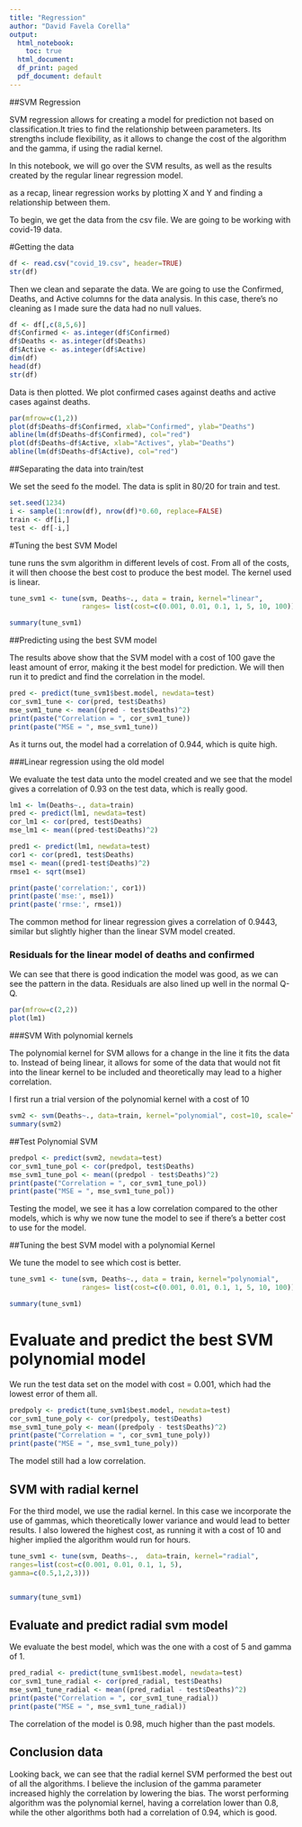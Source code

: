 ```yaml
---
title: "Regression"
author: "David Favela Corella"
output: 
  html_notebook:
    toc: true
  html_document:
  df_print: paged
  pdf_document: default
---
```


##SVM Regression

SVM regression allows for creating a model for prediction not based on classification.It tries to find the relationship between parameters. Its strengths include flexibility, as it allows to change the cost of the algorithm and the gamma, if using the radial kernel. 

In this notebook, we will go over the SVM results, as well as the results created by the regular linear regression model.


as a recap, linear regression works by plotting X and Y and finding a relationship between them. 

To begin, we get the data from the csv file. We are going to be working with covid-19 data.

#Getting the data

```r
df <- read.csv("covid_19.csv", header=TRUE)
str(df)
```

Then we clean and separate the data. We are going to use the Confirmed, Deaths, and Active columns for the data analysis. In this case, there's no cleaning as I made sure the data had no null values.

```r
df <- df[,c(8,5,6)]
df$Confirmed <- as.integer(df$Confirmed)
df$Deaths <- as.integer(df$Deaths)
df$Active <- as.integer(df$Active)
dim(df)
head(df)
str(df)

```

Data is then plotted. We plot confirmed cases against deaths and active cases against deaths.

```r
par(mfrow=c(1,2))
plot(df$Deaths~df$Confirmed, xlab="Confirmed", ylab="Deaths")
abline(lm(df$Deaths~df$Confirmed), col="red")
plot(df$Deaths~df$Active, xlab="Actives", ylab="Deaths")
abline(lm(df$Deaths~df$Active), col="red")
```

##Separating the data into train/test

We set the seed fo the model. The data is split in 80/20 for train and test.

```r
set.seed(1234)
i <- sample(1:nrow(df), nrow(df)*0.60, replace=FALSE)
train <- df[i,]
test <- df[-i,]

```


#Tuning the best SVM Model

tune runs the svm algorithm in different levels of cost. From all of the costs, it will then choose the best cost to produce the best model. The kernel used is linear.

```r
tune_svm1 <- tune(svm, Deaths~., data = train, kernel="linear",
                  ranges= list(cost=c(0.001, 0.01, 0.1, 1, 5, 10, 100)))

summary(tune_svm1)
```

##Predicting using the best SVM model

The results above show that the SVM model with a cost of 100 gave the least amount of error, making it the best model for prediction. We will then run it to predict and find the correlation in the model.

```r
pred <- predict(tune_svm1$best.model, newdata=test)
cor_svm1_tune <- cor(pred, test$Deaths)
mse_svm1_tune <- mean((pred - test$Deaths)^2)
print(paste("Correlation = ", cor_svm1_tune))
print(paste("MSE = ", mse_svm1_tune))

```

As it turns out, the model had a correlation of 0.944, which is quite high.


###Linear regression using the old model

We evaluate the test data unto the model created and we see that the model gives a correlation of 0.93 on the test data, which is really good.

```r
lm1 <- lm(Deaths~., data=train)
pred <- predict(lm1, newdata=test)
cor_lm1 <- cor(pred, test$Deaths)
mse_lm1 <- mean((pred-test$Deaths)^2)
```


```r
pred1 <- predict(lm1, newdata=test)
cor1 <- cor(pred1, test$Deaths)
mse1 <- mean((pred1-test$Deaths)^2) 
rmse1 <- sqrt(mse1)

print(paste('correlation:', cor1))
print(paste('mse:', mse1))
print(paste('rmse:', rmse1))
```

The common method for linear regression gives a correlation of 0.9443, similar but slightly higher than the linear SVM model created.

### Residuals for the linear model of deaths and confirmed
We can see that there is good indication the model was good, as we can see the pattern in the data.
Residuals are also lined up well in the normal Q-Q.

```r
par(mfrow=c(2,2))
plot(lm1)
```



###SVM With polynomial kernels

The polynomial kernel for SVM allows for a change in the line it fits the data to. Instead of being linear, it allows for some of the data that would not fit into the linear kernel to be included and theoretically may lead to a higher correlation.

I first run a trial version of the polynomial kernel with a cost of 10

```r
svm2 <- svm(Deaths~., data=train, kernel="polynomial", cost=10, scale=TRUE)
summary(svm2)
```

##Test Polynomial SVM

```r
predpol <- predict(svm2, newdata=test)
cor_svm1_tune_pol <- cor(predpol, test$Deaths)
mse_svm1_tune_pol <- mean((predpol - test$Deaths)^2)
print(paste("Correlation = ", cor_svm1_tune_pol))
print(paste("MSE = ", mse_svm1_tune_pol))

```

Testing the model, we see it has a low correlation compared to the other models, which is why we now tune the model to see if there's a better cost to use for the model.


##Tuning the best SVM model with a polynomial Kernel

We tune the model to see which cost is better.

```r
tune_svm1 <- tune(svm, Deaths~., data = train, kernel="polynomial",
                  ranges= list(cost=c(0.001, 0.01, 0.1, 1, 5, 10, 100)))

summary(tune_svm1)
```

# Evaluate and predict the best SVM polynomial model
We run the test data set on the model with cost = 0.001, which had the lowest error of them all.

```r
predpoly <- predict(tune_svm1$best.model, newdata=test)
cor_svm1_tune_poly <- cor(predpoly, test$Deaths)
mse_svm1_tune_poly <- mean((predpoly - test$Deaths)^2)
print(paste("Correlation = ", cor_svm1_tune_poly))
print(paste("MSE = ", mse_svm1_tune_poly))

```
The model still had a low correlation.


## SVM with radial kernel
For the third model, we use the radial kernel. In this case we incorporate the use of gammas, which theoretically lower variance and would lead to better results. I also lowered the highest cost, as running it with a cost of 10 and higher implied the algorithm would run for hours.

```r
tune_svm1 <- tune(svm, Deaths~.,  data=train, kernel="radial",
ranges=list(cost=c(0.001, 0.01, 0.1, 1, 5),
gamma=c(0.5,1,2,3)))


summary(tune_svm1)
```

## Evaluate and predict radial svm model
We evaluate the best model, which was the one with a cost of 5 and gamma of 1.

```r

pred_radial <- predict(tune_svm1$best.model, newdata=test)
cor_svm1_tune_radial <- cor(pred_radial, test$Deaths)
mse_svm1_tune_radial <- mean((pred_radial - test$Deaths)^2)
print(paste("Correlation = ", cor_svm1_tune_radial))
print(paste("MSE = ", mse_svm1_tune_radial))

```

The correlation of the model is 0.98, much higher than the past models.

## Conclusion data

Looking back, we can see that the radial kernel SVM performed the best out of all the algorithms. I believe the inclusion of the gamma parameter increased highly the correlation by lowering the bias. The worst performing algorithm was the polynomial kernel, having a correlation lower than 0.8, while the other algorithms both had a correlation of 0.94, which is good.